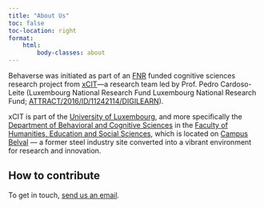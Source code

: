 ```yaml
---
title: "About Us"
toc: false
toc-location: right
format:
    html:
        body-classes: about
---
```


Behaverse was initiated as part of an [FNR](https://www.fnr.lu/) funded cognitive sciences research project from [xCIT](https://xcit.org/)—a research team led by Prof. Pedro Cardoso-Leite (Luxembourg National Research Fund Luxembourg National Research Fund; [ATTRACT/2016/ID/11242114/DIGILEARN](https://www.fnr.lu/research-with-impact-fnr-highlight/attract-fellows-cardoso-leite/)).

xCIT is part of the [University of Luxembourg](https://wwwen.uni.lu/), and more specifically the [Department of Behavioral and Cognitive Sciences](https://humanities.uni.lu/behavioural-cognitive-sciences) in the [Faculty of Humanities, Education and Social Sciences](https://wwwen.uni.lu/fhse), which is located on [Campus Belval](https://www.belval.lu/en) — a former steel industry site converted into a vibrant environment for research and innovation.


## How to contribute
To get in touch, [send us an email](mailto:contact@xcit.org).
